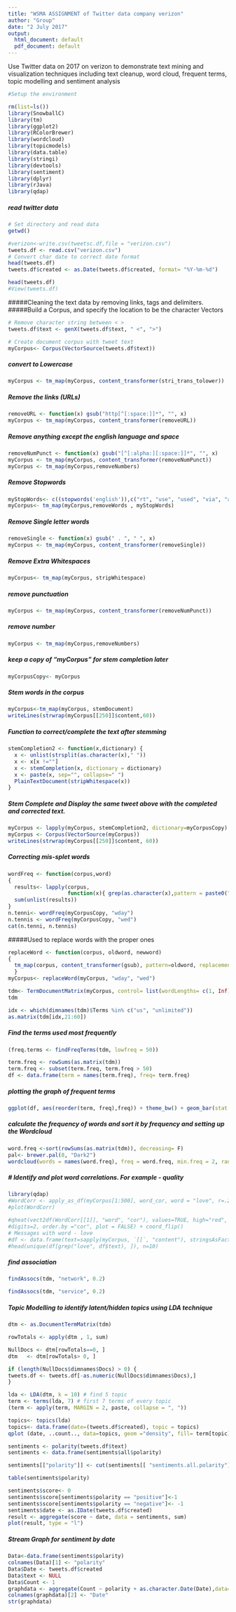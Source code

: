 ---
title: "WSMA ASSIGNMENT of Twitter data company verizon"
author: "Group"
date: "2 July 2017"
output:
  html_document: default
  pdf_document: default
---

Use Twitter data on 2017 on verizon to demonstrate text mining and visualization techniques including text cleanup, word cloud, frequent terms, topic modelling and sentiment analysis 
```{r setup, include=FALSE}
#Setup the environment

rm(list=ls())
library(SnowballC)
library(tm)
library(ggplot2)
library(RColorBrewer)
library(wordcloud)
library(topicmodels)
library(data.table)
library(stringi)
library(devtools)
library(sentiment)
library(dplyr)
library(rJava)
library(qdap)


```
##### read twitter data
```{r}
# Set directory and read data
getwd()

#verizon<-write.csv(tweetsc.df,file = "verizon.csv")
tweets.df <- read.csv("verizon.csv")
# Convert char date to correct date format
head(tweets.df)
tweets.df$created <- as.Date(tweets.df$created, format= "%Y-%m-%d")

head(tweets.df)
#View(tweets.df)
```
#####Cleaning the text data by removing links, tags and delimiters.   
#####Build a Corpus, and specify the location to be the character Vectors 
```{r}
# Remove character string between < >
tweets.df$text <- genX(tweets.df$text, " <", ">")

# Create document corpus with tweet text
myCorpus<- Corpus(VectorSource(tweets.df$text))
```
##### convert to Lowercase
```{r}
myCorpus <- tm_map(myCorpus, content_transformer(stri_trans_tolower))
```
##### Remove the links (URLs)
```{r}
removeURL <- function(x) gsub("http[^[:space:]]*", "", x)  
myCorpus <- tm_map(myCorpus, content_transformer(removeURL))
```
##### Remove anything except the english language and space
```{r}
removeNumPunct <- function(x) gsub("[^[:alpha:][:space:]]*", "", x)   
myCorpus <- tm_map(myCorpus, content_transformer(removeNumPunct))
myCorpus <- tm_map(myCorpus,removeNumbers)
```
##### Remove Stopwords
```{r}
myStopWords<- c((stopwords('english')),c("rt", "use", "used", "via", "amp","NHP","lol","VZWSupport","stw" ,"yday" ,"isdst","character"))
myCorpus<- tm_map(myCorpus,removeWords , myStopWords) 
```
##### Remove Single letter words
```{r}
removeSingle <- function(x) gsub(" . ", " ", x)   
myCorpus <- tm_map(myCorpus, content_transformer(removeSingle))
```
##### Remove Extra Whitespaces
```{r}
myCorpus<- tm_map(myCorpus, stripWhitespace) 
```
##### remove punctuation
```{r}
myCorpus <- tm_map(myCorpus, content_transformer(removeNumPunct))
```
##### remove number
```{r}
myCorpus <- tm_map(myCorpus,removeNumbers)
```

##### keep a copy of "myCorpus" for stem completion later
```{r}
myCorpusCopy<- myCorpus
```
##### Stem words in the corpus
```{r}
myCorpus<-tm_map(myCorpus, stemDocument)
writeLines(strwrap(myCorpus[[250]]$content,60))
```
##### Function to correct/complete the text after stemming
```{r}
stemCompletion2 <- function(x,dictionary) {
  x <- unlist(strsplit(as.character(x)," "))
  x <- x[x !=""]
  x <- stemCompletion(x, dictionary = dictionary)
  x <- paste(x, sep="", collapse=" ")
  PlainTextDocument(stripWhitespace(x))
}
```
##### Stem Complete and Display the same tweet above with the completed and corrected text.
```{r}
myCorpus <- lapply(myCorpus, stemCompletion2, dictionary=myCorpusCopy)
myCorpus <- Corpus(VectorSource(myCorpus))
writeLines(strwrap(myCorpus[[250]]$content, 60))
```
##### Correcting mis-splet words
```{r}
wordFreq <- function(corpus,word)
{
  results<- lapply(corpus,
                   function(x){ grep(as.character(x),pattern = paste0("\\<", word))})
  sum(unlist(results))
}
n.tenni<- wordFreq(myCorpusCopy, "wday")
n.tennis <- wordFreq(myCorpusCopy, "wed")
cat(n.tenni, n.tennis)
```
#####Used to replace words with the proper ones
```{r}
replaceWord <- function(corpus, oldword, newword)
{
  tm_map(corpus, content_transformer(gsub), pattern=oldword, replacement=newword)
  }
myCorpus<- replaceWord(myCorpus, "wday", "wed")

tdm<- TermDocumentMatrix(myCorpus, control= list(wordLengths= c(1, Inf)))
tdm
```
```{r}
idx <- which(dimnames(tdm)$Terms %in% c("us", "unlimited"))
as.matrix(tdm[idx,21:60])
```

##### Find the terms used most frequently
```{r}
(freq.terms <- findFreqTerms(tdm, lowfreq = 50))
```
```{r}
term.freq <- rowSums(as.matrix(tdm))
term.freq <- subset(term.freq, term.freq > 50)
df <- data.frame(term = names(term.freq), freq= term.freq)
```
##### plotting the graph of frequent terms
```{r}
ggplot(df, aes(reorder(term, freq),freq)) + theme_bw() + geom_bar(stat = "identity")  + coord_flip() +labs(list(title="Term Frequency Chart", x="Terms", y="Term Counts")) 
```
##### calculate the frequency of words and sort it by frequency and setting up the Wordcloud
```{r}
word.freq <-sort(rowSums(as.matrix(tdm)), decreasing= F)
pal<- brewer.pal(8, "Dark2")
wordcloud(words = names(word.freq), freq = word.freq, min.freq = 2, random.order = F, colors = pal, max.words = 100)
```
##### # Identify and plot word correlations. For example - quality
```{r}
library(qdap)
#WordCorr <- apply_as_df(myCorpus[1:500], word_cor, word = "love", r=.25)
#plot(WordCorr)
```
```{r}
#qheat(vect2df(WordCorr[[1]], "word", "cor"), values=TRUE, high="red",
#digits=2, order.by ="cor", plot = FALSE) + coord_flip()
# Messages with word - love
#df <- data.frame(text=sapply(myCorpus, `[[`, "content"), stringsAsFactors=FALSE)
#head(unique(df[grep("love", df$text), ]), n=10)
```
##### find association
```{r}
findAssocs(tdm, "network", 0.2)
```

```{r}
findAssocs(tdm, "service", 0.2)
```
##### Topic Modelling to identify latent/hidden topics using LDA technique
```{r}
dtm <- as.DocumentTermMatrix(tdm)

rowTotals <- apply(dtm , 1, sum)

NullDocs <- dtm[rowTotals==0, ]
dtm   <- dtm[rowTotals> 0, ]

if (length(NullDocs$dimnames$Docs) > 0) {
tweets.df <- tweets.df[-as.numeric(NullDocs$dimnames$Docs),]
}

lda <- LDA(dtm, k = 10) # find 5 topic
term <- terms(lda, 7) # first 7 terms of every topic
(term <- apply(term, MARGIN = 2, paste, collapse = ", "))
```
```{r}
topics<- topics(lda)
topics<- data.frame(date=(tweets.df$created), topic = topics)
qplot (date, ..count.., data=topics, geom ="density", fill= term[topic], position="stack")
```

```{r}
sentiments <- polarity(tweets.df$text)
sentiments <- data.frame(sentiments$all$polarity)

sentiments[["polarity"]] <- cut(sentiments[[ "sentiments.all.polarity"]], c(-5,0.0,5), labels = c("negative","positive"))

table(sentiments$polarity)
```
```{r}
sentiments$score<- 0
sentiments$score[sentiments$polarity == "positive"]<-1
sentiments$score[sentiments$polarity == "negative"]<- -1
sentiments$date <- as.IDate(tweets.df$created)
result <- aggregate(score ~ date, data = sentiments, sum)
plot(result, type = "l")
```
##### Stream Graph for sentiment by date
```{r}
Data<-data.frame(sentiments$polarity)
colnames(Data)[1] <- "polarity"
Data$Date <- tweets.df$created
Data$text <- NULL
Data$Count <- 1
graphdata <- aggregate(Count ~ polarity + as.character.Date(Date),data=Data,FUN=length)
colnames(graphdata)[2] <- "Date"
str(graphdata)
```


